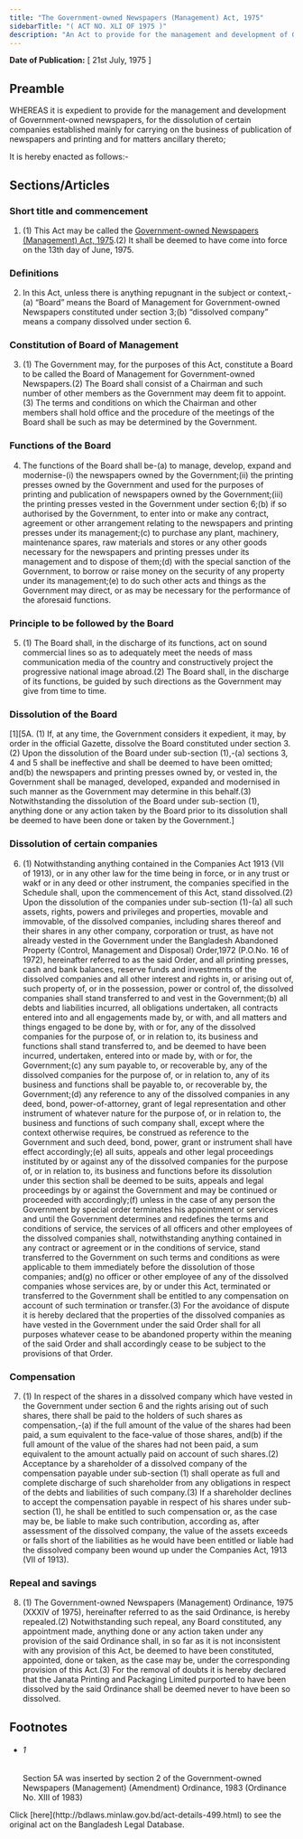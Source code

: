 ```yaml
---
title: "The Government-owned Newspapers (Management) Act, 1975"
sidebarTitle: "( ACT NO. XLI OF 1975 )"
description: "An Act to provide for the management and development of Government-owned newspapers and for the dissolution of certain companies established mainly for carrying on the business of publication of newspapers and printing."
---
```


**Date of Publication:** [ 21st July, 1975 ]

## Preamble

WHEREAS it is expedient to provide for the management and development of Government-owned newspapers, for the dissolution of certain companies established mainly for carrying on the business of publication of newspapers and printing and for matters ancillary thereto;

It is hereby enacted as follows:-

## Sections/Articles

### Short title and commencement

1. (1) This Act may be called the [Government-owned Newspapers (Management) Act, 1975](/act-499.html "Government-owned Newspapers (Management) Act, 1975").(2) It shall be deemed to have come into force on the 13th day of June, 1975.

### Definitions

2. In this Act, unless there is anything repugnant in the subject or context,-(a) “Board” means the Board of Management for Government-owned Newspapers constituted under section 3;(b) “dissolved company” means a company dissolved under section 6.

### Constitution of Board of Management

3. (1) The Government may, for the purposes of this Act, constitute a Board to be called the Board of Management for Government-owned Newspapers.(2) The Board shall consist of a Chairman and such number of other members as the Government may deem fit to appoint.(3) The terms and conditions on which the Chairman and other members shall hold office and the procedure of the meetings of the Board shall be such as may be determined by the Government.

### Functions of the Board

4. The functions of the Board shall be-(a) to manage, develop, expand and modernise-(i) the newspapers owned by the Government;(ii) the printing presses owned by the Government and used for the purposes of printing and publication of newspapers owned by the Government;(iii) the printing presses vested in the Government under section 6;(b) if so authorised by the Government, to enter into or make any contract, agreement or other arrangement relating to the newspapers and printing presses under its management;(c) to purchase any plant, machinery, maintenance spares, raw materials and stores or any other goods necessary for the newspapers and printing presses under its management and to dispose of them;(d) with the special sanction of the Government, to borrow or raise money on the security of any property under its management;(e) to do such other acts and things as the Government may direct, or as may be necessary for the performance of the aforesaid functions.

### Principle to be followed by the Board

5. (1) The Board shall, in the discharge of its functions, act on sound commercial lines so as to adequately meet the needs of mass communication media of the country and constructively project the progressive national image abroad.(2) The Board shall, in the discharge of its functions, be guided by such directions as the Government may give from time to time.

### Dissolution of the Board

[1][5A. (1) If, at any time, the Government considers it expedient, it may, by order in the official Gazette, dissolve the Board constituted under section 3. (2) Upon the dissolution of the Board under sub-section (1),-(a) sections 3, 4 and 5 shall be ineffective and shall be deemed to have been omitted; and(b) the newspapers and printing presses owned by, or vested in, the Government shall be managed, developed, expanded and modernised in such manner as the Government may determine in this behalf.(3) Notwithstanding the dissolution of the Board under sub-section (1), anything done or any action taken by the Board prior to its dissolution shall be deemed to have been done or taken by the Government.]

### Dissolution of certain companies

6. (1) Notwithstanding anything contained in the Companies Act 1913 (VII of 1913), or in any other law for the time being in force, or in any trust or wakf or in any deed or other instrument, the companies specified in the Schedule shall, upon the commencement of this Act, stand dissolved.(2) Upon the dissolution of the companies under sub-section (1)-(a) all such assets, rights, powers and privileges and properties, movable and immovable, of the dissolved companies, including shares thereof and their shares in any other company, corporation or trust, as have not already vested in the Government under the Bangladesh Abandoned Property (Control, Management and Disposal) Order,1972 (P.O.No. 16 of 1972), hereinafter referred to as the said Order, and all printing presses, cash and bank balances, reserve funds and investments of the dissolved companies and all other interest and rights in, or arising out of, such property of, or in the possession, power or control of, the dissolved companies shall stand transferred to and vest in the Government;(b) all debts and liabilities incurred, all obligations undertaken, all contracts entered into and all engagements made by, or with, and all matters and things engaged to be done by, with or for, any of the dissolved companies for the purpose of, or in relation to, its business and functions shall stand transferred to, and be deemed to have been incurred, undertaken, entered into or made by, with or for, the Government;(c) any sum payable to, or recoverable by, any of the dissolved companies for the purpose of, or in relation to, any of its business and functions shall be payable to, or recoverable by, the Government;(d) any reference to any of the dissolved companies in any deed, bond, power-of-attorney, grant of legal representation and other instrument of whatever nature for the purpose of, or in relation to, the business and functions of such company shall, except where the context otherwise requires, be construed as reference to the Government and such deed, bond, power, grant or instrument shall have effect accordingly;(e) all suits, appeals and other legal proceedings instituted by or against any of the dissolved companies for the purpose of, or in relation to, its business and functions before its dissolution under this section shall be deemed to be suits, appeals and legal proceedings by or against the Government and may be continued or proceeded with accordingly;(f) unless in the case of any person the Government by special order terminates his appointment or services and until the Government determines and redefines the terms and conditions of service, the services of all officers and other employees of the dissolved companies shall, notwithstanding anything contained in any contract or agreement or in the conditions of service, stand transferred to the Government on such terms and conditions as were applicable to them immediately before the dissolution of those companies; and(g) no officer or other employee of any of the dissolved companies whose services are, by or under this Act, terminated or transferred to the Government shall be entitled to any compensation on account of such termination or transfer.(3) For the avoidance of dispute it is hereby declared that the properties of the dissolved companies as have vested in the Government under the said Order shall for all purposes whatever cease to be abandoned property within the meaning of the said Order and shall accordingly cease to be subject to the provisions of that Order.

### Compensation

7. (1) In respect of the shares in a dissolved company which have vested in the Government under section 6 and the rights arising out of such shares, there shall be paid to the holders of such shares as compensation,-(a) if the full amount of the value of the shares had been paid, a sum equivalent to the face-value of those shares, and(b) if the full amount of the value of the shares had not been paid, a sum equivalent to the amount actually paid on account of such shares.(2) Acceptance by a shareholder of a dissolved company of the compensation payable under sub-section (1) shall operate as full and complete discharge of such shareholder from any obligations in respect of the debts and liabilities of such company.(3) If a shareholder declines to accept the compensation payable in respect of his shares under sub-section (1), he shall be entitled to such compensation or, as the case may be, be liable to make such contribution, according as, after assessment of the dissolved company, the value of the assets exceeds or falls short of the liabilities as he would have been entitled or liable had the dissolved company been wound up under the Companies Act, 1913 (VII of 1913).

### Repeal and savings

8. (1) The Government-owned Newspapers (Management) Ordinance, 1975 (XXXIV of 1975), hereinafter referred to as the said Ordinance, is hereby repealed.(2) Notwithstanding such repeal, any Board constituted, any appointment made, anything done or any action taken under any provision of the said Ordinance shall, in so far as it is not inconsistent with any provision of this Act, be deemed to have been constituted, appointed, done or taken, as the case may be, under the corresponding provision of this Act.(3) For the removal of doubts it is hereby declared that the Janata Printing and Packaging Limited purported to have been dissolved by the said Ordinance shall be deemed never to have been so dissolved.

## Footnotes

- ###### 1

  Section 5A was inserted by section 2 of the Government-owned Newspapers (Management) (Amendment) Ordinance, 1983 (Ordinance No. XIII of 1983)

<Note>
  Click [here](http://bdlaws.minlaw.gov.bd/act-details-499.html) to see the original act on the Bangladesh Legal Database.
</Note>
